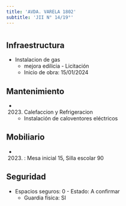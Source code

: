 ```yaml
---
title: 'AVDA. VARELA 1802'
subtitle: 'JII N° 14/19°'
---
```


#
## Infraestructura

* Instalacion de gas 
    + mejora edilicia - Licitación 
    + Inicio de obra: 15/01/2024 






## Mantenimiento

*  (2023) Calefaccion y Refrigeracion 
    + Instalación de caloventores eléctricos





## Mobiliario

*  (2023) : Mesa inicial 15, Silla escolar 90 





## Seguridad

*  Espacios seguros: 0 - Estado: A confirmar 
    + Guardia física: SI



